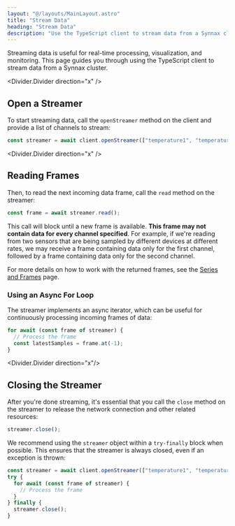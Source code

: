 ```yaml
---
layout: "@/layouts/MainLayout.astro"
title: "Stream Data"
heading: "Stream Data"
description: "Use the TypeScript client to stream data from a Synnax cluster."
---
```


Streaming data is useful for real-time processing, visualization, and
monitoring. This page guides you through using the TypeScript client to stream
data from a Synnax cluster.

<Divider.Divider direction="x" />

## Open a Streamer

To start streaming data, call the `openStreamer` method on the client and
provide a list of channels to stream:

```typescript
const streamer = await client.openStreamer(["temperature1", "temperature2"]);
```

<Divider.Divider direction="x" />

## Reading Frames

Then, to read the next incoming data frame, call the `read` method on the streamer:

```typescript
const frame = await streamer.read();
```

This call will block until a new frame is available. **This frame may not
contain data for every channel specified**. For example, if we're reading from
two sensors that are being sampled by different devices at different rates, we
may receive a frame containing data only for the first channel, followed by a
frame containing data only for the second channel.

For more details on how to work with the returned frames, see the [Series and Frames](series-and-frames) page.

### Using an Async For Loop

The streamer implements an async iterator, which can be useful for continuously
processing incoming frames of data:

```typescript
for await (const frame of streamer) {
  // Process the frame
  const latestSamples = frame.at(-1);
}
```

<Divider.Divider direction="x"/>

## Closing the Streamer

After you're done streaming, it's essential that you call the `close` method on
the streamer to release the network connection and other related resources:

```typescript
streamer.close();
```

We recommend using the `streamer` object within a `try-finally` block when possible. This
ensures that the streamer is always closed, even if an exception is thrown:

```typescript
const streamer = await client.openStreamer(["temperature1", "temperature2"]);
try {
  for await (const frame of streamer) {
    // Process the frame
  }
} finally {
  streamer.close();
}
```
